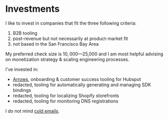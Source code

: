 # Investments

I like to invest in companies that fit the three following criteria:

1. B2B tooling
2. post-revenue but not necessarily at product-market fit
3. not based in the San Francisco Bay Area

My preferred check size is $10,000—$25,000 and I am most helpful advising
on monetization strategy & scaling engineering processes.

I've invested in:

- [Arrows](https://arrows.to/), onboarding & customer success tooling for Hubspot
- <span class="bg-gray-600 text-gray-600">redacted</span>, tooling for
  automatically generating and managing SDK bindings
- <span class="bg-gray-600 text-gray-600">redacted</span>, tooling for
  localizing Shopify storefronts
- <span class="bg-gray-600 text-gray-600">redacted</span>, tooling for
  monitoring DNS registrations

I do not mind [cold emails](mailto:me@jmduke.com).
